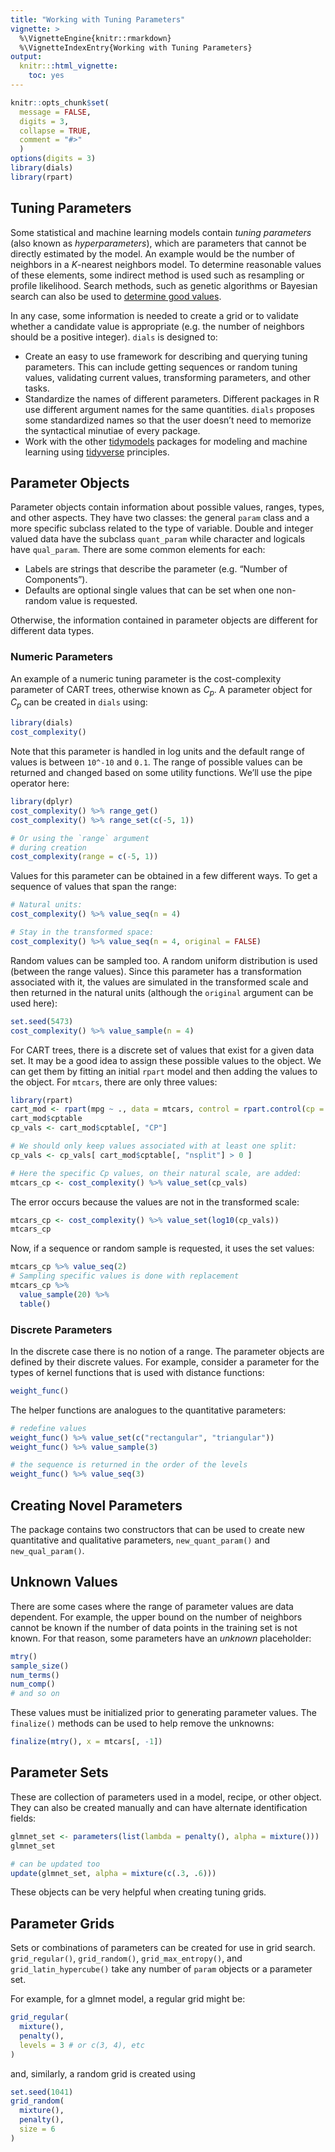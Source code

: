 ```yaml
---
title: "Working with Tuning Parameters"
vignette: >
  %\VignetteEngine{knitr::rmarkdown}
  %\VignetteIndexEntry{Working with Tuning Parameters}
output:
  knitr:::html_vignette:
    toc: yes
---
```


```r
knitr::opts_chunk$set(
  message = FALSE,
  digits = 3,
  collapse = TRUE,
  comment = "#>"
  )
options(digits = 3)
library(dials)
library(rpart)
```

## Tuning Parameters 

Some statistical and machine learning models contain _tuning parameters_ (also known as _hyperparameters_), which are parameters that cannot be directly estimated by the model. An example would be the number of neighbors in a _K_-nearest neighbors model. To determine reasonable values of these elements, some indirect method is used such as resampling or profile likelihood. Search methods, such as genetic algorithms or Bayesian search can also be used to [determine good values](https://github.com/topepo/Optimization-Methods-for-Tuning-Predictive-Models). 

In any case, some information is needed to create a grid or to validate whether a candidate value is appropriate (e.g. the number of neighbors should be a positive integer). `dials` is designed to:

 * Create an easy to use framework for describing and querying tuning parameters. This can include getting sequences or random tuning values, validating current values, transforming parameters, and other tasks.
 * Standardize the names of different parameters. Different packages in R use different argument names for the same quantities. `dials` proposes some standardized names so that the user doesn't need to memorize the syntactical minutiae of every package. 
 * Work with the other [tidymodels](https://www.tidymodels.org) packages for modeling and machine learning using [tidyverse](https://www.tidyverse.org/) principles.


## Parameter Objects

Parameter objects contain information about possible values, ranges, types, and other aspects. They have two classes: the general `param` class and a more specific subclass related to the type of variable. Double and integer valued data have the subclass `quant_param` while character and logicals have `qual_param`. There are some common elements for each:

 * Labels are strings that describe the parameter (e.g. "Number of Components").
 * Defaults are optional single values that can be set when one non-random value is requested. 

Otherwise, the information contained in parameter objects are different for different data types. 


### Numeric Parameters

An example of a numeric tuning parameter is the cost-complexity parameter of CART trees, otherwise known as $C_p$. A parameter object for $C_p$ can be created in `dials` using:

```r
library(dials)
cost_complexity()
```

Note that this parameter is handled in log units and the default range of values is between `10^-10` and `0.1`. The range of possible values can be returned and changed based on some utility functions. We'll use the pipe operator here:

```r
library(dplyr)
cost_complexity() %>% range_get()
cost_complexity() %>% range_set(c(-5, 1))

# Or using the `range` argument
# during creation
cost_complexity(range = c(-5, 1))
```

Values for this parameter can be obtained in a few different ways. To get a sequence of values that span the range: 

```r
# Natural units:
cost_complexity() %>% value_seq(n = 4)

# Stay in the transformed space:
cost_complexity() %>% value_seq(n = 4, original = FALSE)
```

Random values can be sampled too. A random uniform distribution is used (between the range values). Since this parameter has a transformation associated with it, the values are simulated in the transformed scale and then returned in the natural units (although the `original` argument can be used here): 

```r
set.seed(5473)
cost_complexity() %>% value_sample(n = 4)
```

For CART trees, there is a discrete set of values that exist for a given data set. It may be a good idea to assign these possible values to the object. We can get them by fitting an initial `rpart` model and then adding the values to the object. For `mtcars`, there are only three values:

```r
library(rpart)
cart_mod <- rpart(mpg ~ ., data = mtcars, control = rpart.control(cp = 0.000001))
cart_mod$cptable
cp_vals <- cart_mod$cptable[, "CP"]

# We should only keep values associated with at least one split:
cp_vals <- cp_vals[ cart_mod$cptable[, "nsplit"] > 0 ]

# Here the specific Cp values, on their natural scale, are added:
mtcars_cp <- cost_complexity() %>% value_set(cp_vals)
```

The error occurs because the values are not in the transformed scale:

```r
mtcars_cp <- cost_complexity() %>% value_set(log10(cp_vals))
mtcars_cp
```

Now, if a sequence or random sample is requested, it uses the set values:

```r
mtcars_cp %>% value_seq(2)
# Sampling specific values is done with replacement
mtcars_cp %>% 
  value_sample(20) %>% 
  table()
```

### Discrete Parameters

In the discrete case there is no notion of a range. The parameter objects are defined by their discrete values. For example, consider a parameter for the types of kernel functions that is used with distance functions:

```r
weight_func()
```

The helper functions are analogues to the quantitative parameters:

```r
# redefine values
weight_func() %>% value_set(c("rectangular", "triangular"))
weight_func() %>% value_sample(3)

# the sequence is returned in the order of the levels
weight_func() %>% value_seq(3)
```

## Creating Novel Parameters

The package contains two constructors that can be used to create new quantitative and qualitative parameters, `new_quant_param()` and `new_qual_param()`.

## Unknown Values

There are some cases where the range of parameter values are data dependent. For example, the upper bound on the number of neighbors cannot be known if the number of data points in the training set is not known. For that reason, some parameters have an _unknown_ placeholder:

```r
mtry()
sample_size()
num_terms()
num_comp()
# and so on
```

These values must be initialized prior to generating parameter values. The `finalize()` methods can be used to help remove the unknowns:

```r
finalize(mtry(), x = mtcars[, -1])
```

## Parameter Sets

These are collection of parameters used in a model, recipe, or other object. They can also be created manually and can have alternate identification fields:

```r
glmnet_set <- parameters(list(lambda = penalty(), alpha = mixture()))
glmnet_set

# can be updated too
update(glmnet_set, alpha = mixture(c(.3, .6)))
```

These objects can be very helpful when creating tuning grids. 

## Parameter Grids

Sets or combinations of parameters can be created for use in grid search. `grid_regular()`, `grid_random()`, `grid_max_entropy()`, and `grid_latin_hypercube()` take any number of `param` objects or a parameter set. 

For example, for a glmnet model, a regular grid might be:

```r
grid_regular(
  mixture(),
  penalty(),
  levels = 3 # or c(3, 4), etc
)
```

and, similarly, a random grid is created using

```r
set.seed(1041)
grid_random(
  mixture(),
  penalty(),
  size = 6 
)
```

